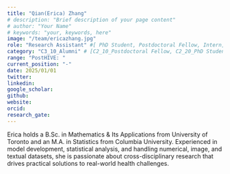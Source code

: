 ```yaml
---
title: "Qian(Erica) Zhang"
# description: "Brief description of your page content"
# author: "Your Name"
# keywords: "your, keywords, here"
image: "/team/ericazhang.jpg"
role: "Research Assistant" #[ PhD Student, Postdoctoral Fellow, Intern, Research Assistant, Summer Student]
category: "C3_10_Alumni" # [C2_10_Postdoctoral Fellow, C2_20_PhD Student, C2_30_MSc Student, C2_50_Intern, C2_50_Research Assistant, C2_60_Summer Student]
range: "PostHIVE: "
current_position: "-"
date: 2025/01/01
twitter:
linkedin: 
google_scholar: 
github:
website: 
orcid: 
research_gate:
---
```


Erica holds a B.Sc. in Mathematics & Its Applications from University of Toronto and an M.A. in Statistics from Columbia University. Experienced in model development, statistical analysis, and handling numerical, image, and textual datasets, she is passionate about cross-disciplinary research that drives practical solutions to real-world health challenges.